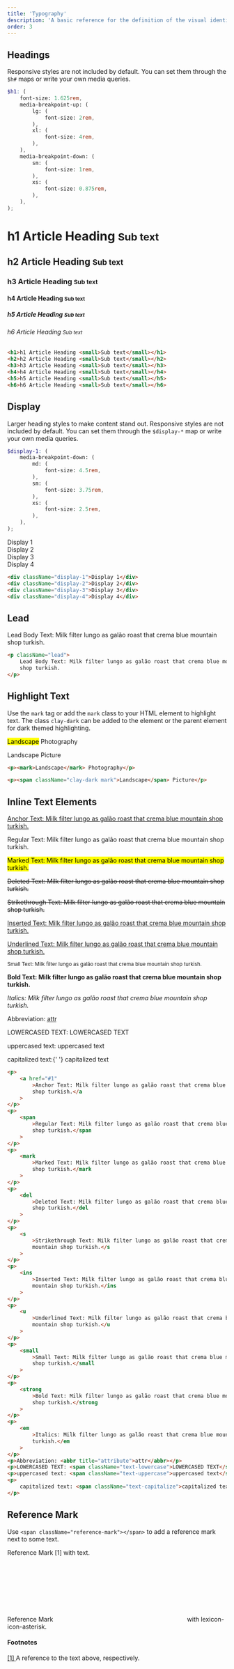 ```yaml
---
title: 'Typography'
description: 'A basic reference for the definition of the visual identity and the organization of the content.'
order: 3
---
```



## Headings

Responsive styles are not included by default. You can set them through the `$h#` maps or write your own media queries.

```scss
$h1: (
	font-size: 1.625rem,
	media-breakpoint-up: (
		lg: (
			font-size: 2rem,
		),
		xl: (
			font-size: 4rem,
		),
	),
	media-breakpoint-down: (
		sm: (
			font-size: 1rem,
		),
		xs: (
			font-size: 0.875rem,
		),
	),
);
```

<Sheet>
	<h1>
		h1 Article Heading <small>Sub text</small>
	</h1>
	<h2>
		h2 Article Heading <small>Sub text</small>
	</h2>
	<h3>
		h3 Article Heading <small>Sub text</small>
	</h3>
	<h4>
		h4 Article Heading <small>Sub text</small>
	</h4>
	<h5>
		h5 Article Heading <small>Sub text</small>
	</h5>
	<h6>
		h6 Article Heading <small>Sub text</small>
	</h6>
</Sheet>

```html
<h1>h1 Article Heading <small>Sub text</small></h1>
<h2>h2 Article Heading <small>Sub text</small></h2>
<h3>h3 Article Heading <small>Sub text</small></h3>
<h4>h4 Article Heading <small>Sub text</small></h4>
<h5>h5 Article Heading <small>Sub text</small></h5>
<h6>h6 Article Heading <small>Sub text</small></h6>
```

## Display

Larger heading styles to make content stand out. Responsive styles are not included by default. You can set them through the `$display-*` map or write your own media queries.

```scss
$display-1: (
	media-breakpoint-down: (
		md: (
			font-size: 4.5rem,
		),
		sm: (
			font-size: 3.75rem,
		),
		xs: (
			font-size: 2.5rem,
		),
	),
);
```

<Sheet>
	<div className="display-1">Display 1</div>
	<div className="display-2">Display 2</div>
	<div className="display-3">Display 3</div>
	<div className="display-4">Display 4</div>
</Sheet>

```html
<div className="display-1">Display 1</div>
<div className="display-2">Display 2</div>
<div className="display-3">Display 3</div>
<div className="display-4">Display 4</div>
```

## Lead

<Sheet>
	<p className="lead">
		Lead Body Text: Milk filter lungo as galão roast that crema blue
		mountain shop turkish.
	</p>
</Sheet>

```html
<p className="lead">
	Lead Body Text: Milk filter lungo as galão roast that crema blue mountain
	shop turkish.
</p>
```

## Highlight Text

Use the `mark` tag or add the `mark` class to your HTML element to highlight text. The class `clay-dark` can be added to the element or the parent element for dark themed highlighting.

<p>
	<mark>Landscape</mark> Photography
</p>

<p>
	<span className="clay-dark mark">Landscape</span> Picture
</p>

```html
<p><mark>Landscape</mark> Photography</p>

<p><span className="clay-dark mark">Landscape</span> Picture</p>
```

## Inline Text Elements

<Sheet>
	<p>
		<a href="#1">
			Anchor Text: Milk filter lungo as galão roast that crema blue
			mountain shop turkish.
		</a>
	</p>
	<p>
		<span>
			Regular Text: Milk filter lungo as galão roast that crema blue
			mountain shop turkish.
		</span>
	</p>
	<p>
		<mark>
			Marked Text: Milk filter lungo as galão roast that crema blue
			mountain shop turkish.
		</mark>
	</p>
	<p>
		<del>
			Deleted Text: Milk filter lungo as galão roast that crema blue
			mountain shop turkish.
		</del>
	</p>
	<p>
		<s>
			Strikethrough Text: Milk filter lungo as galão roast that crema blue
			mountain shop turkish.
		</s>
	</p>
	<p>
		<ins>
			Inserted Text: Milk filter lungo as galão roast that crema blue
			mountain shop turkish.
		</ins>
	</p>
	<p>
		<u>
			Underlined Text: Milk filter lungo as galão roast that crema blue
			mountain shop turkish.
		</u>
	</p>
	<p>
		<small>
			Small Text: Milk filter lungo as galão roast that crema blue
			mountain shop turkish.
		</small>
	</p>
	<p>
		<strong>
			Bold Text: Milk filter lungo as galão roast that crema blue mountain
			shop turkish.
		</strong>
	</p>
	<p>
		<em>
			Italics: Milk filter lungo as galão roast that crema blue mountain
			shop turkish.
		</em>
	</p>
	<p>
		Abbreviation: <abbr title="attribute">attr</abbr>
	</p>
	<p>
		LOWERCASED TEXT: <span className="text-lowercase">LOWERCASED TEXT</span>
	</p>
	<p>
		uppercased text: <span className="text-uppercase">uppercased text</span>
	</p>
	<p>
		capitalized text:{' '}
		<span className="text-capitalize">capitalized text</span>
	</p>
</Sheet>

```html
<p>
	<a href="#1"
		>Anchor Text: Milk filter lungo as galão roast that crema blue mountain
		shop turkish.</a
	>
</p>
<p>
	<span
		>Regular Text: Milk filter lungo as galão roast that crema blue mountain
		shop turkish.</span
	>
</p>
<p>
	<mark
		>Marked Text: Milk filter lungo as galão roast that crema blue mountain
		shop turkish.</mark
	>
</p>
<p>
	<del
		>Deleted Text: Milk filter lungo as galão roast that crema blue mountain
		shop turkish.</del
	>
</p>
<p>
	<s
		>Strikethrough Text: Milk filter lungo as galão roast that crema blue
		mountain shop turkish.</s
	>
</p>
<p>
	<ins
		>Inserted Text: Milk filter lungo as galão roast that crema blue
		mountain shop turkish.</ins
	>
</p>
<p>
	<u
		>Underlined Text: Milk filter lungo as galão roast that crema blue
		mountain shop turkish.</u
	>
</p>
<p>
	<small
		>Small Text: Milk filter lungo as galão roast that crema blue mountain
		shop turkish.</small
	>
</p>
<p>
	<strong
		>Bold Text: Milk filter lungo as galão roast that crema blue mountain
		shop turkish.</strong
	>
</p>
<p>
	<em
		>Italics: Milk filter lungo as galão roast that crema blue mountain shop
		turkish.</em
	>
</p>
<p>Abbreviation: <abbr title="attribute">attr</abbr></p>
<p>LOWERCASED TEXT: <span className="text-lowercase">LOWERCASED TEXT</span></p>
<p>uppercased text: <span className="text-uppercase">uppercased text</span></p>
<p>
	capitalized text: <span className="text-capitalize">capitalized text</span>
</p>
```

## Reference Mark

Use `<span className="reference-mark"></span>` to add a reference mark next to some text.

<Sheet>
	<div>
		Reference Mark
		<span className="reference-mark" id="referenceMark1">
			[1]
		</span>
		with text.
	</div>
	<div>
		Reference Mark
		<span className="reference-mark" id="referenceMark4">
			<svg
				className="lexicon-icon lexicon-icon-asterisk"
				focusable="false"
				role="presentation"
			>
				<use href="/images/icons/icons.svg#asterisk" />
			</svg>
		</span>
		with lexicon-icon-asterisk.
	</div>
	<h4>Footnotes</h4>
	<div>
		<a className="reference-mark" href="#referenceMark1">
			[1]
		</a>
		A reference to the text above, respectively.
	</div>
	<div>
		<a className="reference-mark" href="#referenceMark4">
			<svg
				className="lexicon-icon lexicon-icon-asterisk"
				focusable="false"
				role="presentation"
			>
				<use href="/images/icons/icons.svg#asterisk" />
			</svg>
		</a>
		A reference to the text above, respectively.
	</div>
</Sheet>

```html
<div>
	Reference Mark<span className="reference-mark" id="referenceMark1"
		>[1]</span
	>
	with text.
</div>
<div>
	Reference Mark<span className="reference-mark" id="referenceMark4"
		><svg
			className="lexicon-icon lexicon-icon-asterisk"
			focusable="false"
			role="presentation"
		>
			<use href="/images/icons/icons.svg#asterisk" /></svg
	></span>
	with lexicon-icon-asterisk.
</div>
<h4>Footnotes</h4>
<div>
	<a className="reference-mark" href="#referenceMark1">[1]</a> A reference to
	the text above, respectively.
</div>
<div>
	<a className="reference-mark" href="#referenceMark4"
		><svg
			className="lexicon-icon lexicon-icon-asterisk"
			focusable="false"
			role="presentation"
		>
			<use href="/images/icons/icons.svg#asterisk" /></svg
	></a>
	A reference to the text above, respectively.
</div>
```

## Text Truncate

Shorten long lines of text with the `text-truncate` class. This uses `display: block;` and should be used to truncate text in block level elements.

<Sheet>
	<p className="text-truncate">
		Milk filter lungo as galão roast that crema blue mountain shop turkish.
		Milk filter lungo as galão roast that crema blue mountain shop turkish.
		Milk filter lungo as galão roast that crema blue mountain shop turkish.
	</p>
</Sheet>

```html
<p className="text-truncate">
	Milk filter lungo as galão roast that crema blue mountain shop turkish. Milk
	filter lungo as galão roast that crema blue mountain shop turkish. Milk
	filter lungo as galão roast that crema blue mountain shop turkish.
</p>
```

### Text Truncate Inline

You can also use the `text-truncate-inline` class to shorten long lines of text.

<Sheet>
	<div className="card" style={{maxWidth: '300px'}}>
		<p className="card-body">
			Milk filter lungo as galão roast that crema blue mountain shop
			turkish.
			<a className="text-truncate-inline" href="#1">
				<span className="text-truncate">
					ReallySuperInsanelyJustIncrediblyLongAndTotallyNotPossibleWordButWeAreReallyTryingToCoverAllOurBasesHereJustInCaseSomeoneIsNutsAsPerUsual
				</span>
			</a>
			Milk filter lungo as galão roast that crema
			<a className="text-truncate-inline" href="#1">
				<span className="text-truncate">
					this is also text-truncate
				</span>
			</a>
			turkish. Milk filter lungo as galão roast that crema blue mountain
			shop turkish.
		</p>
	</div>
</Sheet>

```html
<a className="text-truncate-inline" href="#1"
	><span className="text-truncate"
		>ReallySuperInsanelyJustIncrediblyLongAndTotallyNotPossibleWordButWeAreReallyTryingToCoverAllOurBasesHereJustInCaseSomeoneIsNutsAsPerUsual</span
	></a
>
Milk filter lungo as galão roast that crema
<a className="text-truncate-inline" href="#1"
	><span className="text-truncate"></span
></a>
```

## Contextual Texts

<Sheet>
	<div>
		<a href="#1" className="text-blue">
			text-blue: Milk filter lungo as galão roast that crema blue mountain
			shop turkish.
		</a>
	</div>
	<div>
		<a href="#1" className="text-indigo">
			text-indigo: Milk filter lungo as galão roast that crema blue
			mountain shop turkish.
		</a>
	</div>
	<div>
		<a href="#1" className="text-purple">
			text-purple: Milk filter lungo as galão roast that crema blue
			mountain shop turkish.
		</a>
	</div>
	<div>
		<a href="#1" className="text-pink">
			text-pink: Milk filter lungo as galão roast that crema blue mountain
			shop turkish.
		</a>
	</div>
	<div>
		<a href="#1" className="text-red">
			text-red: Milk filter lungo as galão roast that crema blue mountain
			shop turkish.
		</a>
	</div>
	<div>
		<a href="#1" className="text-orange">
			text-orange: Milk filter lungo as galão roast that crema blue
			mountain shop turkish.
		</a>
	</div>
	<div>
		<a href="#1" className="text-yellow">
			text-yellow: Milk filter lungo as galão roast that crema blue
			mountain shop turkish.
		</a>
	</div>
	<div>
		<a href="#1" className="text-green">
			text-green: Milk filter lungo as galão roast that crema blue
			mountain shop turkish.
		</a>
	</div>
	<div>
		<a href="#1" className="text-teal">
			text-teal: Milk filter lungo as galão roast that crema blue mountain
			shop turkish.
		</a>
	</div>
	<div>
		<a href="#1" className="text-cyan">
			text-cyan: Milk filter lungo as galão roast that crema blue mountain
			shop turkish.
		</a>
	</div>
	<div>
		<a href="#1" className="text-muted">
			text-muted: Milk filter lungo as galão roast that crema blue
			mountain shop turkish.
		</a>
	</div>
	<div>
		<a href="#1" className="text-primary">
			text-primary: Milk filter lungo as galão roast that crema blue
			mountain shop turkish.
		</a>
	</div>
	<div>
		<a href="#1" className="text-secondary">
			text-secondary: Milk filter lungo as galão roast that crema blue
			mountain shop turkish.
		</a>
	</div>
	<div>
		<a href="#1" className="text-info">
			text-info: Milk filter lungo as galão roast that crema blue mountain
			shop turkish.
		</a>
	</div>
	<div>
		<a href="#1" className="text-success">
			text-success: Milk filter lungo as galão roast that crema blue
			mountain shop turkish.
		</a>
	</div>
	<div>
		<a href="#1" className="text-warning">
			text-warning: Milk filter lungo as galão roast that crema blue
			mountain shop turkish.
		</a>
	</div>
	<div>
		<a href="#1" className="text-danger">
			text-danger: Milk filter lungo as galão roast that crema blue
			mountain shop turkish.
		</a>
	</div>
</Sheet>

```html
<a href="#1" className="text-blue"
	>text-blue: Milk filter lungo as galão roast that crema blue mountain shop
	turkish.</a
>
<a href="#1" className="text-indigo"
	>text-indigo: Milk filter lungo as galão roast that crema blue mountain shop
	turkish.</a
>
<a href="#1" className="text-purple"
	>text-purple: Milk filter lungo as galão roast that crema blue mountain shop
	turkish.</a
>
<a href="#1" className="text-pink"
	>text-pink: Milk filter lungo as galão roast that crema blue mountain shop
	turkish.</a
>
<a href="#1" className="text-red"
	>text-red: Milk filter lungo as galão roast that crema blue mountain shop
	turkish.</a
>
<a href="#1" className="text-orange"
	>text-orange: Milk filter lungo as galão roast that crema blue mountain shop
	turkish.</a
>
<a href="#1" className="text-yellow"
	>text-yellow: Milk filter lungo as galão roast that crema blue mountain shop
	turkish.</a
>
<a href="#1" className="text-green"
	>text-green: Milk filter lungo as galão roast that crema blue mountain shop
	turkish.</a
>
<a href="#1" className="text-teal"
	>text-teal: Milk filter lungo as galão roast that crema blue mountain shop
	turkish.</a
>
<a href="#1" className="text-cyan"
	>text-cyan: Milk filter lungo as galão roast that crema blue mountain shop
	turkish.</a
>
<a href="#1" className="text-muted"
	>text-muted: Milk filter lungo as galão roast that crema blue mountain shop
	turkish.</a
>
<a href="#1" className="text-primary"
	>text-primary: Milk filter lungo as galão roast that crema blue mountain
	shop turkish.</a
>
<a href="#1" className="text-secondary"
	>text-secondary: Milk filter lungo as galão roast that crema blue mountain
	shop turkish.</a
>
<a href="#1" className="text-info"
	>text-info: Milk filter lungo as galão roast that crema blue mountain shop
	turkish.</a
>
<a href="#1" className="text-success"
	>text-success: Milk filter lungo as galão roast that crema blue mountain
	shop turkish.</a
>
<a href="#1" className="text-warning"
	>text-warning: Milk filter lungo as galão roast that crema blue mountain
	shop turkish.</a
>
<a href="#1" className="text-danger"
	>text-danger: Milk filter lungo as galão roast that crema blue mountain shop
	turkish.</a
>
```

### Contextual Backgrounds

<Sheet>
	<div>
		<span className="bg-blue">
			bg-blue: Milk filter lungo as galão roast that crema blue mountain
			shop turkish.
		</span>
	</div>
	<div>
		<span className="bg-indigo">
			bg-indigo: Milk filter lungo as galão roast that crema blue mountain
			shop turkish.
		</span>
	</div>
	<div>
		<span className="bg-purple">
			bg-purple: Milk filter lungo as galão roast that crema blue mountain
			shop turkish.
		</span>
	</div>
	<div>
		<span className="bg-pink">
			bg-pink: Milk filter lungo as galão roast that crema blue mountain
			shop turkish.
		</span>
	</div>
	<div>
		<span className="bg-red">
			bg-red: Milk filter lungo as galão roast that crema blue mountain
			shop turkish.
		</span>
	</div>
	<div>
		<span className="bg-orange">
			bg-orange: Milk filter lungo as galão roast that crema blue mountain
			shop turkish.
		</span>
	</div>
	<div>
		<span className="bg-yellow">
			bg-yellow: Milk filter lungo as galão roast that crema blue mountain
			shop turkish.
		</span>
	</div>
	<div>
		<span className="bg-green">
			bg-green: Milk filter lungo as galão roast that crema blue mountain
			shop turkish.
		</span>
	</div>
	<div>
		<span className="bg-teal">
			bg-teal: Milk filter lungo as galão roast that crema blue mountain
			shop turkish.
		</span>
	</div>
	<div>
		<span className="bg-cyan">
			bg-cyan: Milk filter lungo as galão roast that crema blue mountain
			shop turkish.
		</span>
	</div>
	<div>
		<span className="bg-primary">
			bg-primary: Milk filter lungo as galão roast that crema blue
			mountain shop turkish.
		</span>
	</div>
	<div>
		<span className="bg-secondary">
			bg-secondary: Milk filter lungo as galão roast that crema blue
			mountain shop turkish.
		</span>
	</div>
	<div>
		<span className="bg-success">
			bg-success: Milk filter lungo as galão roast that crema blue
			mountain shop turkish.
		</span>
	</div>
	<div>
		<span className="bg-info">
			bg-info: Milk filter lungo as galão roast that crema blue mountain
			shop turkish.
		</span>
	</div>
	<div>
		<span className="bg-warning">
			bg-warning: Milk filter lungo as galão roast that crema blue
			mountain shop turkish.
		</span>
	</div>
	<div>
		<span className="bg-danger">
			bg-danger: Milk filter lungo as galão roast that crema blue mountain
			shop turkish.
		</span>
	</div>
</Sheet>

```html
<span className="bg-blue"
	>bg-blue: Milk filter lungo as galão roast that crema blue mountain shop
	turkish.</span
>
<span className="bg-indigo"
	>bg-indigo: Milk filter lungo as galão roast that crema blue mountain shop
	turkish.</span
>
<span className="bg-purple"
	>bg-purple: Milk filter lungo as galão roast that crema blue mountain shop
	turkish.</span
>
<span className="bg-pink"
	>bg-pink: Milk filter lungo as galão roast that crema blue mountain shop
	turkish.</span
>
<span className="bg-red"
	>bg-red: Milk filter lungo as galão roast that crema blue mountain shop
	turkish.</span
>
<span className="bg-orange"
	>bg-orange: Milk filter lungo as galão roast that crema blue mountain shop
	turkish.</span
>
<span className="bg-yellow"
	>bg-yellow: Milk filter lungo as galão roast that crema blue mountain shop
	turkish.</span
>
<span className="bg-green"
	>bg-green: Milk filter lungo as galão roast that crema blue mountain shop
	turkish.</span
>
<span className="bg-teal"
	>bg-teal: Milk filter lungo as galão roast that crema blue mountain shop
	turkish.</span
>
<span className="bg-cyan"
	>bg-cyan: Milk filter lungo as galão roast that crema blue mountain shop
	turkish.</span
>
<span className="bg-primary"
	>bg-primary: Milk filter lungo as galão roast that crema blue mountain shop
	turkish.</span
>
<span className="bg-secondary"
	>bg-secondary: Milk filter lungo as galão roast that crema blue mountain
	shop turkish.</span
>
<span className="bg-success"
	>bg-success: Milk filter lungo as galão roast that crema blue mountain shop
	turkish.</span
>
<span className="bg-info"
	>bg-info: Milk filter lungo as galão roast that crema blue mountain shop
	turkish.</span
>
<span className="bg-warning"
	>bg-warning: Milk filter lungo as galão roast that crema blue mountain shop
	turkish.</span
>
<span className="bg-danger"
	>bg-danger: Milk filter lungo as galão roast that crema blue mountain shop
	turkish.</span
>
```

## Address

<Sheet>
	<address>
		<strong>Liferay, Inc.</strong>
		<br />
		1400 Montefino Ave.
		<br />
		Diamond Bar, CA 91765
		<br />
		<abbr className="initialism" title="Phone">
			P:
		</abbr>
		+1-877-LIFERAY (1-877-543-3729)
	</address>
	<address>
		<strong>Full Name</strong>
		<br />
		<a href="mailto:#">joe.bloggs@liferay.com</a>
	</address>
</Sheet>

```html
<address>
	<strong>Liferay, Inc.</strong><br />
	1400 Montefino Ave.<br />
	Diamond Bar, CA 91765<br />
	<abbr className="initialism" title="Phone">P:</abbr> +1-877-LIFERAY
	(1-877-543-3729)
</address>
<address>
	<strong>Full Name</strong><br />
	<a href="mailto:#">joe.bloggs@liferay.com</a>
</address>
```

## Inline Code

<Sheet>
	<p>
		For example, <code>&lt;section&gt;</code> should be wrapped as inline.
	</p>
</Sheet>

```html
<p>For example, <code>&lt;section&gt;</code> should be wrapped as inline.</p>
```

## User Input

<Sheet>
	<p>
		For example, press{' '}
		<kbd>
			<kbd>ctrl</kbd> + <kbd>,</kbd>
		</kbd>{' '}
		to edit settings.
	</p>
</Sheet>

```html
<p>
	For example, press <kbd><kbd>ctrl</kbd> + <kbd>,</kbd></kbd> to edit
	settings.
</p>
```

## Variables

<Sheet>
	<p>
		For example, <var>y</var> = <var>m</var>
		<var>x</var> + <var>b</var>
	</p>
</Sheet>

```html
<p>For example, <var>y</var> = <var>m</var><var>x</var> + <var>b</var></p>
```

## Sample Output

<Sheet>
	<samp>
		This text is meant to be treated as sample output from a computer
		program.
	</samp>
</Sheet>

```html
<samp
	>This text is meant to be treated as sample output from a computer
	program.</samp
>
```

## Blockquote

<Sheet>
	<blockquote className="blockquote">
		<div>
			Lorem ipsum dolor sit amet, consectetur adipiscing elit. Integer
			posuere erat a ante.
		</div>
	</blockquote>
	<blockquote className="blockquote">
		<div>
			Lorem ipsum dolor sit amet, consectetur adipiscing elit. Integer
			posuere erat a ante.
		</div>
		<footer className="blockquote-footer">
			Someone famous in <cite title="Source Title">Source Title</cite>
		</footer>
	</blockquote>
</Sheet>

```html
<blockquote className="blockquote">
	<div>
		Lorem ipsum dolor sit amet, consectetur adipiscing elit. Integer posuere
		erat a ante.
	</div>
</blockquote>
<blockquote className="blockquote">
	<div>
		Lorem ipsum dolor sit amet, consectetur adipiscing elit. Integer posuere
		erat a ante.
	</div>
	<footer className="blockquote-footer">
		Someone famous in <cite title="Source Title">Source Title</cite>
	</footer>
</blockquote>
```
